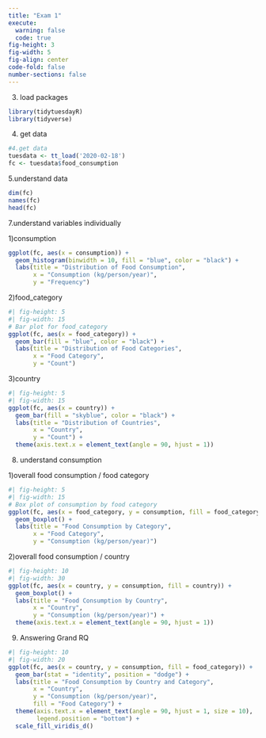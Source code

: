 ```yaml
---
title: "Exam 1"
execute: 
  warning: false
  code: true
fig-height: 3
fig-width: 5
fig-align: center
code-fold: false
number-sections: false
---
```


3. load packages
```r
library(tidytuesdayR)
library(tidyverse)
```


4. get data
```r
#4.get data
tuesdata <- tt_load('2020-02-18')
fc <- tuesdata$food_consumption
```


5.understand data 
```r
dim(fc)
names(fc)
head(fc)
```


7.understand variables individually

1)consumption
```r
ggplot(fc, aes(x = consumption)) +
  geom_histogram(binwidth = 10, fill = "blue", color = "black") +
  labs(title = "Distribution of Food Consumption",
       x = "Consumption (kg/person/year)",
       y = "Frequency")
```

2)food_category
```r
#| fig-height: 5
#| fig-width: 15
# Bar plot for food_category
ggplot(fc, aes(x = food_category)) +
  geom_bar(fill = "blue", color = "black") +
  labs(title = "Distribution of Food Categories",
       x = "Food Category",
       y = "Count") 
```

3)country
```r
#| fig-height: 5
#| fig-width: 15
ggplot(fc, aes(x = country)) +
  geom_bar(fill = "skyblue", color = "black") +
  labs(title = "Distribution of Countries",
       x = "Country",
       y = "Count") +
  theme(axis.text.x = element_text(angle = 90, hjust = 1))
```

8. understand consumption

1)overall food consumption / food category
```r
#| fig-height: 5
#| fig-width: 15
# Box plot of consumption by food category
ggplot(fc, aes(x = food_category, y = consumption, fill = food_category)) +
  geom_boxplot() +
  labs(title = "Food Consumption by Category",
       x = "Food Category",
       y = "Consumption (kg/person/year)") 
```

2)overall food consumption / country
```r
#| fig-height: 10
#| fig-width: 30
ggplot(fc, aes(x = country, y = consumption, fill = country)) +
  geom_boxplot() +
  labs(title = "Food Consumption by Country",
       x = "Country",
       y = "Consumption (kg/person/year)") +
  theme(axis.text.x = element_text(angle = 90, hjust = 1))
```

9. Answering Grand RQ
```r
#| fig-height: 10
#| fig-width: 20
ggplot(fc, aes(x = country, y = consumption, fill = food_category)) +
  geom_bar(stat = "identity", position = "dodge") +  
  labs(title = "Food Consumption by Country and Category",
       x = "Country",
       y = "Consumption (kg/person/year)",
       fill = "Food Category") +
  theme(axis.text.x = element_text(angle = 90, hjust = 1, size = 10),  
        legend.position = "bottom") +  
  scale_fill_viridis_d()  

```
